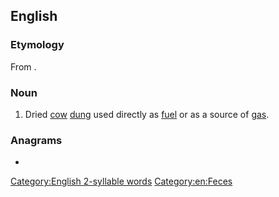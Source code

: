 ==English==

===Etymology===
From {{etyl|hi|en}}.

===Noun===
{{en-noun|-}}

# Dried [[cow]] [[dung]] used directly as [[fuel]] or as a source of [[gas]].

===Anagrams===
* {{anagrams|en|a=abgor|Bargo|Bogar|Bogra|Gabor|garbo}}

[[Category:English 2-syllable words]]
[[Category:en:Feces]]